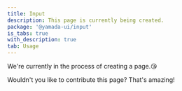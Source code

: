```yaml
---
title: Input
description: This page is currently being created.
package: '@yamada-ui/input'
is_tabs: true
with_description: true
tab: Usage
---
```


We're currently in the process of creating a page.😘

Wouldn't you like to contribute this page? That's amazing!
